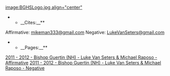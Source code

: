 [[image:BGHSLogo.jpg align="center"]]

**__Cites:__**
Affirmative: [[mailto:mikeman333@gmail.com|mikeman333@gmail.com]]
Negative: [[mailto:LukeVanSeters@gmail.com|LukeVanSeters@gmail.com]]

**__Pages:__**
[[2011 - 2012 - Bishop Guertin (NH) - Luke Van Seters & Michael Raposo - Affirmative]]
[[2011 - 2012 - Bishop Guertin (NH) - Luke Van Seters & Michael Raposo - Negative]]
